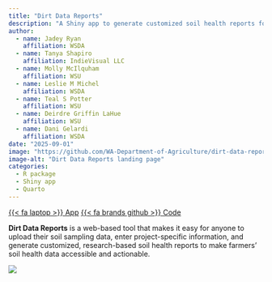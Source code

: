 ```yaml
---
title: "Dirt Data Reports"
description: "A Shiny app to generate customized soil health reports for your soil sampling project."
author: 
  - name: Jadey Ryan
    affiliation: WSDA
  - name: Tanya Shapiro
    affiliation: IndieVisual LLC
  - name: Molly McIlquham
    affiliation: WSU  
  - name: Leslie M Michel
    affiliation: WSDA
  - name: Teal S Potter
    affiliation: WSU
  - name: Deirdre Griffin LaHue
    affiliation: WSU
  - name: Dani Gelardi
    affiliation: WSDA
date: "2025-09-01"
image: "https://github.com/WA-Department-of-Agriculture/dirt-data-reports/blob/main/images/dirt-data-reports.png?raw=true"
image-alt: "Dirt Data Reports landing page"
categories:
  - R package
  - Shiny app
  - Quarto
---
```


<span class="listing-btn-group">
<a href="https://wsda.shinyapps.io/dirt-data-reports/" class="btn" role="button">{{< fa laptop >}} App</a> 
<a href="https://github.com/WA-Department-of-Agriculture/dirt-data-reports" class="btn" role="button">{{< fa brands github >}} Code</a>
</span>

**Dirt Data Reports** is a web-based tool that makes it easy for anyone to upload their soil sampling data, enter project-specific information, and generate customized, research-based soil health reports to make farmers’ soil health data accessible and actionable. 

![](https://github.com/WA-Department-of-Agriculture/dirt-data-reports/blob/main/images/dirt-data-reports.png?raw=true){.img-center fig-alt="Dirt Data Reports landing page"}


